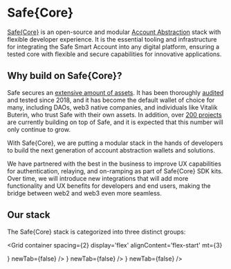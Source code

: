 
# Safe\{Core\}

[Safe\{Core\}](https://safe.global/core) is an open-source and modular [Account Abstraction](../glossary.md#account-abstraction) stack with flexible developer experience. It is the essential tooling and infrastructure for integrating the Safe Smart Account into any digital platform, ensuring a tested core with flexible and secure capabilities for innovative applications.

## Why build on Safe\{Core\}?

Safe secures an [extensive amount of assets](https://dune.com/safe). It has been thoroughly [audited](../advanced/smart-account-audits.md) and tested since 2018, and it has become the default wallet of choice for many, including DAOs, web3 native companies, and individuals like Vitalik Buterin, who trust Safe with their own assets. In addition, over [200 projects](https://safe.global/ecosystem) are currently building on top of Safe, and it is expected that this number will only continue to grow.

With Safe\{Core\}, we are putting a modular stack in the hands of developers to build the next generation of account abstraction wallets and solutions.

We have partnered with the best in the business to improve UX capabilities for authentication, relaying, and on-ramping as part of Safe\{Core\} SDK kits. Over time, we will introduce new integrations that will add more functionality and UX benefits for developers and end users, making the bridge between web2 and web3 even more seamless.

## Our stack

The Safe\{Core\} stack is categorized into three distinct groups:

<Grid
  container
  spacing={2}
  display='flex'
  alignContent='flex-start'
  mt={3}
>
  <Grid item xs={12} md={12}>
    <CustomCard
      title={'Safe{Core} Account Abstraction SDK'}
      description={'Set of developer kits that help integrate Safe with external service providers. The SDK offers developers the ability to abstract the complexity that comes with operating a smart contract account.'}
      url={'../sdk/overview'}
      icon={<SafeCoreSDK />}
      newTab={false}
    />
  </Grid>
  <Grid item xs={12} md={6}>
    <CustomCard
      title={'Safe{Core} API'}
      description={'The Safe infrastructure needed to power interfaces with all Safe account related information. This includes the Safe Transaction Service, Safe Events Service, etc.'}
      url={'../advanced/api-service-architecture'}
      icon={<SafeCoreAPI />}
      newTab={false}
    />
  </Grid>
  <Grid item xs={12} md={6}>
    <CustomCard
      title={'Safe Smart Account'}
      description={'The modular and extensible smart contract account, designed to serve as the standard core utilized in all smart contract-based wallets and applications.'}
      url={'../advanced/smart-account-overview'}
      icon={<SafeSmartAccount />}
      newTab={false}
      />
  </Grid>
</Grid>
